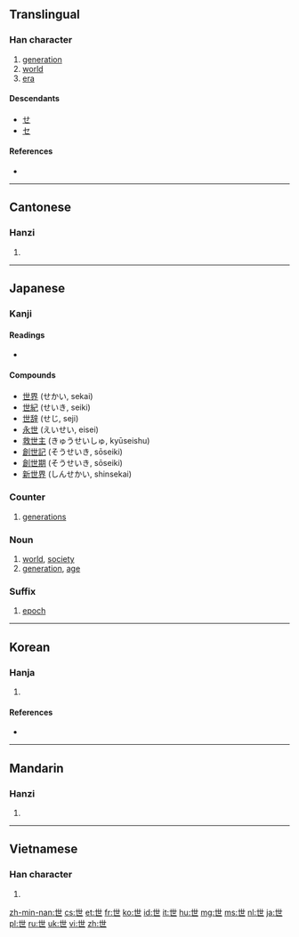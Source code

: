 {{also|丗}}<!-- may be replaced by zh-forms -->
==Translingual==
{{stroke order|type=animate}}

===Han character===
{{Han char|rn=1|rad=一|as=04|sn=5|four=4471<sub>7</sub>|canj=心廿 (PT)}}

# [[generation]]
# [[world]]
# [[era]]

====Descendants====
* [[せ]]
* [[セ]]

====References====
* {{Han ref|kx=0077.110|dkj=00031|dj=0155.020|hdz=10014.060|uh=4E16|ud=19990|bh=A540|bd=42304}}

----

==Cantonese==

===Hanzi===
{{yue-hanzi|jyut=|y=sai3}}

# {{defn|lang=yue|sort=一04}}

----

==Japanese==

===Kanji===
{{ja-kanji|grade=3|rs=一04}}

====Readings====
* {{ja-readings|on=[[せ]] (se), [[せい]] (sei)|kun=[[よ]] (yo)}}

====Compounds====
* [[世界]] (せかい, sekai)
* [[世紀]] (せいき, seiki)
* [[世辞]] (せじ, seji)
* [[永世]] (えいせい, eisei)
* [[救世主]] (きゅうせいしゅ, kyūseishu)
* [[創世記]] (そうせいき, sōseiki)
* [[創世期]] (そうせいき, sōseiki)
* [[新世界]] (しんせかい, shinsekai)

===Counter===
{{ja-pos|k|counter|hira=せい|rom=-sei}} 

# [[generation]]s

===Noun===
{{ja-noun|k|hira=よ|rom=yo}} 

# [[world]], [[society]]
# [[generation]], [[age]]

===Suffix===
{{ja-pos|k|suffix|hira=せい|rom=-sei}} 

# {{geology|lang=ja|skey=せい}} [[epoch]]

----

==Korean==

===Hanja===
{{ko-hanja|hangeul=세|rv=se|mr=se|eumhun=인간|ehrv=in-gan|ehmr=in'gan|ehy=}}

# {{defn|lang=ko|sort=一04}}

====References====
* {{Hanja ref|nav=10081}}

----

==Mandarin==

===Hanzi===
{{cmn-hanzi|pin=[[shì]] ([[shi4]])|wg=shih<sup>4</sup>}}

# {{defn|lang=cmn|sort=一04}}

----

==Vietnamese==

===Han character===
{{vi-hantu|[[thế]], [[thá]], [[thé]], [[thể]]|rs=一04}}

# {{defn|lang=vi|sort=一04}}

[[zh-min-nan:世]]
[[cs:世]]
[[et:世]]
[[fr:世]]
[[ko:世]]
[[id:世]]
[[it:世]]
[[hu:世]]
[[mg:世]]
[[ms:世]]
[[nl:世]]
[[ja:世]]
[[pl:世]]
[[ru:世]]
[[uk:世]]
[[vi:世]]
[[zh:世]]